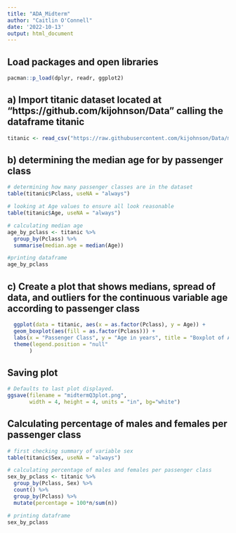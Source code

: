 ```yaml
---
title: "ADA_Midterm"
author: "Caitlin O'Connell"
date: '2022-10-13'
output: html_document
---
```


## Load packages and open libraries 
```r
pacman::p_load(dplyr, readr, ggplot2) 

```

## a) Import titanic dataset located at "https://github.com/kijohnson/Data" calling the dataframe titanic
```r
titanic <- read_csv("https://raw.githubusercontent.com/kijohnson/Data/main/titanic.csv")
```

## b) determining the median age for by passenger class
```r
# determining how many passenger classes are in the dataset
table(titanic$Pclass, useNA = "always")

# looking at Age values to ensure all look reasonable
table(titanic$Age, useNA = "always")

# calculating median age
age_by_pclass <- titanic %>%
  group_by(Pclass) %>%
  summarise(median.age = median(Age))

#printing dataframe
age_by_pclass

```

## c) Create a plot that shows medians, spread of data, and outliers for the continuous variable age according to passenger class
```r
  ggplot(data = titanic, aes(x = as.factor(Pclass), y = Age)) +
  geom_boxplot(aes(fill = as.factor(Pclass))) +
  labs(x = "Passenger Class", y = "Age in years", title = "Boxplot of Age by Passenger Class") + 
  theme(legend.position = "null"
       )
```

## Saving plot
```r
# Defaults to last plot displayed.
ggsave(filename = "midtermQ3plot.png",
       width = 4, height = 4, units = "in", bg="white") 
```


## Calculating percentage of males and females per passenger class
```r
# first checking summary of variable sex
table(titanic$Sex, useNA = "always")

# calculating percentage of males and females per passenger class
sex_by_pclass <- titanic %>%
  group_by(Pclass, Sex) %>%
  count() %>% 
  group_by(Pclass) %>% 
  mutate(percentage = 100*n/sum(n))

# printing dataframe
sex_by_pclass
```
